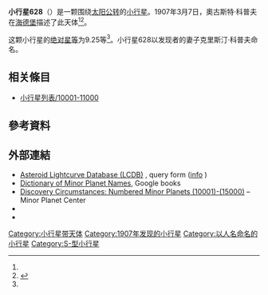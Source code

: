 {{Infobox planet
 | minorplanet     = yes
 | name            = 628 Christine
 | background      = #D6D6D6
 | image = 
 | image_size      = 
 | caption         =
 | discovery_ref   =  <ref name="MPC-object" />
 | discoverer      = [[奧古斯特·科普夫|奧古斯特·科普夫]]
 | discovery_site  = [[海德堡|海德堡]]
 | discovered      = 1907年3月7日
 | mpc_name        = 628 Christine
 | alt_names       = 628 Christine
 | pronounced      = 
 | named_after     = <ref name="MPC-object" />
 | mp_category     = [[主帶小行星|主帶小行星]] <ref name="MPC-object" /><ref name="jpldata" />
 | orbit_ref       = <ref name="a">[http://ssd.jpl.nasa.gov/sbdb.cgi?sstr=628 628] {{Wayback|url=http://ssd.jpl.nasa.gov/sbdb.cgi?sstr=628 |date=20210814210035 }}，小行星數據庫瀏覽器（JPL Small-Body Database Browser）－[[美国国家航空航天局|美国国家航空航天局]]喷气推进实验室</ref>
 | epoch           = 2018-03-23.0（[[儒略日|JD]] 2458200.5）
 | uncertainty     = 0
 | observation_arc = 
 | aphelion = {{convert|2.695|AU|km|3|abbr=on|lk=out}}
 | perihelion      = {{convert|2.4692099|AU|km|3|abbr=on}}
 | semimajor       = 2.5818873
 | eccentricity    = 0.0436415
 | period          = 4.15[[儒略年|yr]]
 | mean_anomaly    = 107.63892[[度|°]]
 | mean_motion     = {{Deg2DMS|0.23757350|sup=ms}} / day
 | inclination     = 11.52624
 | asc_node        = 112.11134°
 | arg_peri        = 207.49264
 | mean_diameter   = 
 | rotation        = 
 | albedo          =
 | spectral_type   =
 | abs_magnitude   = 9.25<ref name="jpldata" />
}}
'''小行星628'''（{{lang-en|628 Christine}}）是一颗围绕[[太阳|太阳]][[公转|公转]]的[[小行星|小行星]]。1907年3月7日，奧古斯特·科普夫在[[海德堡|海德堡]]描述了此天体<ref name="a" /><ref>{{cite news|title=小行星列表|url=http://cfa-www.harvard.edu/iau/lists/NumberedMPs.txt|accessdate=2018-10-19|newspaper=哈佛大学|archive-date=2008-05-17|archive-url=https://web.archive.org/web/20080517010638/http://cfa-www.harvard.edu/iau/lists/NumberedMPs.txt|dead-url=no}}</ref>。

这颗小行星的[[绝对星等|绝对星等]]为9.25等<ref name="a" />。小行星628以发现者的妻子克里斯汀·科普夫命名。

== 相关條目 ==
*[[小行星列表/10001-11000|小行星列表/10001-11000]]

== 參考資料 ==
{{reflist|refs=

<ref name="jpldata">{{cite web
  |type       = 2018-01-26 last obs.
  |title      = JPL Small-Body Database Browser:628 Christine-628 Christine
  |url        = https://ssd.jpl.nasa.gov/sbdb.cgi?sstr=628
  |publisher  = [[Jet_Propulsion_Laboratory|Jet Propulsion Laboratory]]
  |accessdate = 28 March 2018}}</ref>

<ref name="MPC-object">{{cite web
  |title      = 628 Christine
  |work      = Minor Planet Center
  |url      = https://www.minorplanetcenter.net/db_search/show_object?object_id=628
  |accessdate      = 28 March 2018
  |archive-date      = 2016-03-04
  |archive-url      = https://web.archive.org/web/20160304115845/http://minorplanetcenter.net/db_search/show_object?object_id=628
  |dead-url      = no
  }}</ref>

}}

==  外部連結 ==
* [http://www.minorplanet.info/PHP/lcdbsummaryquery.php Asteroid Lightcurve Database (LCDB)] {{Wayback|url=http://www.minorplanet.info/PHP/lcdbsummaryquery.php |date=20171210173955 }}, query form ([http://www.minorplanet.info/lightcurvedatabase.html info] {{Wayback|url=http://www.minorplanet.info/lightcurvedatabase.html |date=20171216050541 }})
* [https://books.google.com/books?id=aeAg1X7afOoC&pg Dictionary of Minor Planet Names], Google books
* [http://www.minorplanetcenter.net/iau/lists/NumberedMPs010001.html Discovery Circumstances: Numbered Minor Planets (10001)-(15000)] {{Wayback|url=http://www.minorplanetcenter.net/iau/lists/NumberedMPs010001.html |date=20180612162317 }} – Minor Planet Center
* {{AstDys|628}}
* {{JPL small body}}

{{Minor Planet Number|[[小行星627|小行星627]]|[[小行星629|小行星629]]}}
{{小天体}}

[[Category:小行星带天体|Category:小行星带天体]]
[[Category:1907年发现的小行星|Category:1907年发现的小行星]]
[[Category:以人名命名的小行星|Category:以人名命名的小行星]]
[[Category:S-型小行星|Category:S-型小行星]]
